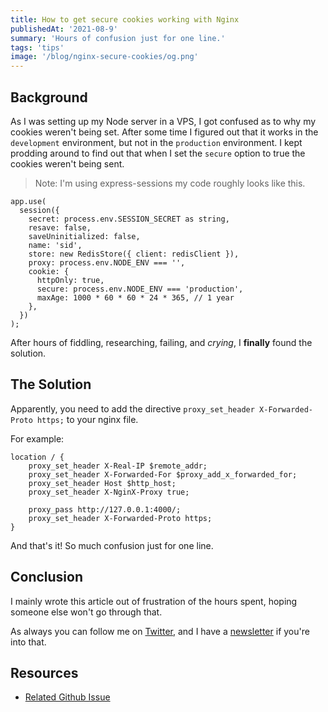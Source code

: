 ```yaml
---
title: How to get secure cookies working with Nginx
publishedAt: '2021-08-9'
summary: 'Hours of confusion just for one line.'
tags: 'tips'
image: '/blog/nginx-secure-cookies/og.png'
---
```


## Background

As I was setting up my Node server in a VPS, I got confused as to why my cookies weren't being set.
After some time I figured out that it works in the `development` environment, but not in the `production` environment.
I kept prodding around to find out that when I set the `secure` option to true the cookies weren't being sent.

> Note: I'm using express-sessions my code roughly looks like this.

```ts{10}
app.use(
  session({
    secret: process.env.SESSION_SECRET as string,
    resave: false,
    saveUninitialized: false,
    name: 'sid',
    store: new RedisStore({ client: redisClient }),
    proxy: process.env.NODE_ENV === '',
    cookie: {
      httpOnly: true,
      secure: process.env.NODE_ENV === 'production',
      maxAge: 1000 * 60 * 60 * 24 * 365, // 1 year
    },
  })
);
```

After hours of fiddling, researching, failing, and _crying_, I **finally** found the solution.

## The Solution

Apparently, you need to add the directive `proxy_set_header X-Forwarded-Proto https;` to your nginx file.

For example:

```nginx{8}
location / {
    proxy_set_header X-Real-IP $remote_addr;
    proxy_set_header X-Forwarded-For $proxy_add_x_forwarded_for;
    proxy_set_header Host $http_host;
    proxy_set_header X-NginX-Proxy true;

    proxy_pass http://127.0.0.1:4000/;
	proxy_set_header X-Forwarded-Proto https;
}
```

And that's it! So much confusion just for one line.

## Conclusion

I mainly wrote this article out of frustration of the hours spent, hoping someone else won't go through that.

As always you can follow me on [Twitter](https://twitter.com/PaoloTiu_), and I have a [newsletter](https://buttondown.email/paolotiu) if you're into that.

## Resources

- [Related Github Issue](https://github.com/expressjs/session/issues/281#issuecomment-191359194)
